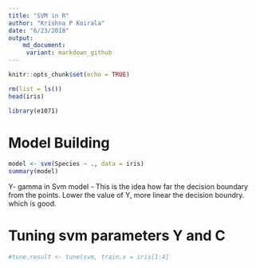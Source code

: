 ```yaml
---
title: "SVM in R"
author: "Krishna P Koirala"
date: "6/23/2018"
output:
    md_document:
     variant: markdown_github
---
```


```r
knitr::opts_chunk$set(echo = TRUE)
```


```r
rm(list = ls())
head(iris)
```

```r
library(e1071)
```

# Model Building

```r
model <- svm(Species ~ ., data = iris)
summary(model)
```

Y- gamma in Svm model
- This is the idea how far the decision boundary from the points. Lower the value of Y, more linear the decision boundry.
which is good.


# Tuning svm parameters Y and C

```r
#tune.result <- tune(svm, train.x = iris[1:4]
```


